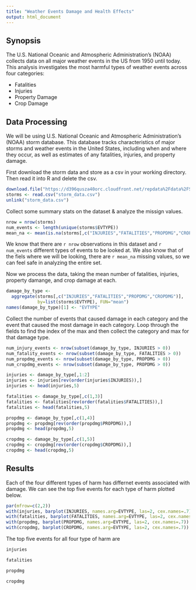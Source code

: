 ```yaml
---
title: "Weather Events Damage and Health Effects"
output: html_document
---
```


## Synopsis

The U.S. National Oceanic and Atmospheric Administration's (NOAA) collects data
on all major weather events in the US from 1950 until today. This analysis 
investigates the most harmful types of weather events across four categories:

* Fatalities
* Injuries
* Property Damage
* Crop Damage

## Data Processing

We will be using U.S. National Oceanic and Atmospheric Administration's (NOAA) 
storm database. This database tracks characteristics of major storms and weather 
events in the United States, including when and where they occur, as well as 
estimates of any fatalities, injuries, and property damage.

First download the storm data and store as a csv in your working directory. Then
read it into R and delete the csv.

```r
download.file("https://d396qusza40orc.cloudfront.net/repdata%2Fdata%2FStormData.csv.bz2","storm_data.csv","curl")
storms <- read.csv("storm_data.csv")
unlink("storm_data.csv")
```

Collect some summary stats on the dataset & analyze the missign values.
```r
nrow = nrow(storms)
num_events <- length(unique(storms$EVTYPE))
mean_na <- mean(is.na(storms[,c("INJURIES","FATALITIES","PROPDMG","CROPDMG")]))
```

We know that there are `r nrow` observations in this dataset and 
`r num_events` different types of events to be looked at. We also know that 
of the fiels where we will be looking, there are `r mean_na` missing values,
so we can feel safe in analyzing the entire set.

Now we process the data, taking the mean number of fatalities, injuries, 
property damange, and crop damage at each.

```r
damage_by_type <- 
  aggregate(storms[,c("INJURIES","FATALITIES","PROPDMG","CROPDMG")], 
            by=list(storms$EVTYPE), FUN="mean")
names(damage_by_type)[1] <- "EVTYPE"
```

Collect the number of events that caused damage in each category and the event
that caused the most damage in each category. Loop through the fields to find 
the index of the max and then collect the category and max for that damage type.

```r
num_injury_events <- nrow(subset(damage_by_type, INJURIES > 0))
num_fatality_events <- nrow(subset(damage_by_type, FATALITIES > 0))
num_propdmg_events <- nrow(subset(damage_by_type, PROPDMG > 0))
num_cropdmg_events <- nrow(subset(damage_by_type, PROPDMG > 0))

injuries <- damage_by_type[,1:2]
injuries <- injuries[rev(order(injuries$INJURIES)),]
injuries <- head(injuries,5)

fatalities <- damage_by_type[,c(1,3)]
fatalities <- fatalities[rev(order(fatalities$FATALITIES)),]
fatalities <- head(fatalities,5)

propdmg <- damage_by_type[,c(1,4)]
propdmg <- propdmg[rev(order(propdmg$PROPDMG)),]
propdmg <- head(propdmg,5)

cropdmg <- damage_by_type[,c(1,5)]
cropdmg <- cropdmg[rev(order(cropdmg$CROPDMG)),]
cropdmg <- head(cropdmg,5)
```

## Results

Each of the four different types of harm has differnet events associated with
damage. We can see the top five events for each type of harm plotted below.

```r
par(mfrow=c(2,2))
with(injuries, barplot(INJURIES, names.arg=EVTYPE, las=2, cex.names=.7))
with(fatalities, barplot(FATALITIES, names.arg=EVTYPE, las=2, cex.names=.7))
with(propdmg, barplot(PROPDMG, names.arg=EVTYPE, las=2, cex.names=.7))
with(cropdmg, barplot(CROPDMG, names.arg=EVTYPE, las=2, cex.names=.7))
```

The top five events for all four type of harm are

``` r
injuries
```

``` r
fatalities
```

``` r
propdmg
```

``` r
cropdmg
```
